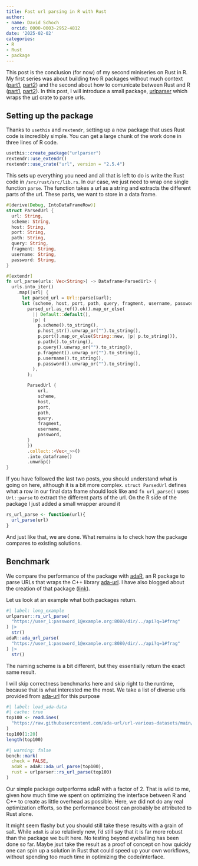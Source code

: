 ```yaml
---
title: Fast url parsing in R with Rust
author:
- name: David Schoch
  orcid: 0000-0003-2952-4812
date: '2025-02-02'
categories:
- R
- Rust
- package
---
```


This post is the conclusion (for now) of my second miniseries on Rust in R. My first series was about building two R packages without much context ([part1](https://blog.schochastics.net/posts/2024-02-23_parsing-phone-numbers-with-rust-and-r/index.html), [part2](https://blog.schochastics.net/posts/2024-02-27_chronos-fast-general-purpose-datetime-converter/index.html)) and the second about how to comunicate between Rust and R ([part1](https://blog.schochastics.net/posts/2025-01-29_rust-in-r-beyond-vectors/index.html), [part2](https://blog.schochastics.net/posts/2025-01-30_data-frames-in-rust/index.html)). In this post, I will introduce a small package, [urlparser](https://github.com/schochastics/urlparser) which wraps the [url](https://crates.io/crates/url) crate to parse urls.

## Setting up the package

Thanks to `usethis` and `rextendr`, setting up a new package that uses Rust code is incredibly simple.
You can get a large chunk of the work done in three lines of R code.

```r
usethis::create_package("urlparser")
rextendr::use_extendr()
rextendr::use_crate("url", version = "2.5.4")
```

This sets up everything you need and all that is left to do is write the Rust code in `/src/rust/src/lib.rs`.
In our case, we just need to wrap one single function `parse`. The function takes a url as a string and extracts the different parts of the url. These parts, we want to store in a data frame.

```rust
#[derive(Debug, IntoDataFrameRow)]
struct ParsedUrl {
  url: String,
  scheme: String,
  host: String,
  port: String,
  path: String,
  query: String,
  fragment: String,
  username: String,
  password: String,
}

#[extendr]
fn url_parse(urls: Vec<String>) -> Dataframe<ParsedUrl> {
  urls.into_iter()
    .map(|url| {
      let parsed_url = Url::parse(&url);
      let (scheme, host, port, path, query, fragment, username, password) =
        parsed_url.as_ref().ok().map_or_else(
          || Default::default(),
          |p| (
            p.scheme().to_string(),
            p.host_str().unwrap_or("").to_string(),
            p.port().map_or_else(String::new, |p| p.to_string()),
            p.path().to_string(),
            p.query().unwrap_or("").to_string(),
            p.fragment().unwrap_or("").to_string(),
            p.username().to_string(),
            p.password().unwrap_or("").to_string(),
          ),
        );

        ParsedUrl {
            url,
            scheme,
            host,
            port,
            path,
            query,
            fragment,
            username,
            password,
        }
        })
        .collect::<Vec<_>>() 
        .into_dataframe() 
        .unwrap()
}
```

If you have followed the last two posts, you should understand what is going on here, although it is a bit more complex. `struct ParsedUrl` defines what a row in our final data frame should look like and `fn url_parse()` uses `Url::parse` to extract the different parts of the url. On the R side of the package I just added a small wrapper around it

```r
rs_url_parse <- function(url){
  url_parse(url)
}
```

And just like that, we are done. What remains is to check how the package compares to existing solutions.

## Benchmark

We compare the performance of the package with [adaR](https://github.com/gesistsa/adaR), an R package to parse URLs that wraps the C++ library [ada-url](https://github.com/ada-url/ada). I have also blogged about the creation of that package ([link](https://github.com/ada-url/ada)). 

Let us look at an example what both packages return.
```r
#| label: long_example
urlparser::rs_url_parse(
  "https://user_1:password_1@example.org:8080/dir/../api?q=1#frag"
) |>
  str()
adaR::ada_url_parse(
  "https://user_1:password_1@example.org:8080/dir/../api?q=1#frag"
) |>
  str()
```

The naming scheme is a bit different, but they essentially return the exact same result.

I will skip correctness benchmarks here and skip right to the runtime, because that is what interested me the most.
We take a list of diverse urls provided from [ada-url](https://github.com/ada-url/url-various-datasets) for this purpose

```r
#| label: load_ada-data
#| cache: true
top100 <- readLines(
  "https://raw.githubusercontent.com/ada-url/url-various-datasets/main/top100/top100.txt"
)
top100[1:20]
length(top100)
```

```r
#| warning: false
bench::mark(
  check = FALSE,
  adaR = adaR::ada_url_parse(top100),
  rust = urlparser::rs_url_parse(top100)
)
```

Our simple package outperforms adaR with a factor of 2. That is wild to me, given how much time we spent on optimizing the interface between R and C++ to create as little overhead as possible. Here, we did not do any real optimization efforts, so the performance boost can probably be attributed to Rust alone.

It might seem flashy but you should still take these results with a grain of salt. While `adaR` is also relatively new, I'd still say that it is far more robust than the package we built here. No testing beyond eyeballing has been done so far. Maybe jsut take the result as a proof of concept on how quickly one can spin up a solution in Rust that could speed up your own workflows, without spending too much time in optimizing the code/interface.